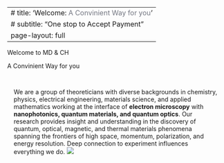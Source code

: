 
---
# title: 'Welcome: <span style="color:#757883">A Convinient Way for you</span>'
# subtitle: "One stop to Accept Payment"
page-layout: full
---
<div class="gradient-text">

<div class="welcome-headline">
Welcome to MD & CH<br>
</div>
<div class="welcome-subheadline">
A Convinient Way for you
</div>
</div>

::::{.cmm-background}
::: {.content-container}
::: {.welcome }


::: grid
::: {.g-col-12 .g-col-lg-4 .welcome-text .sand-background style="padding: 15px;"}

We are a group of theoreticians with diverse backgrounds in chemistry, physics, electrical engineering, materials science, and applied mathematics working at the interface of **electron microscopy** with **nanophotonics, quantum materials, and quantum optics**. Our research provides insight and understanding in the discovery of quantum, optical, magnetic, and thermal materials phenomena spanning the frontiers of high space, momentum, polarization, and energy resolution. Deep connection to experiment influences everything we do.
![](/img/background-3.jpg)
:::

:::



:::
:::
::::
